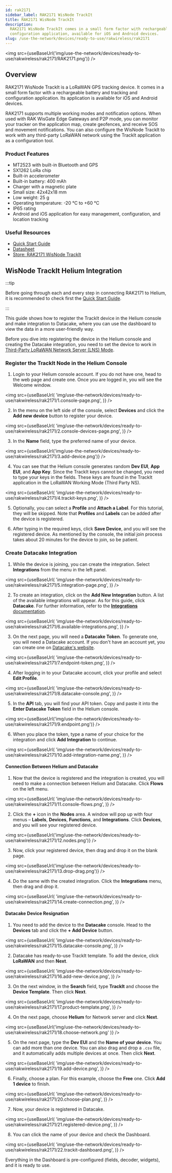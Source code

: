 ```yaml
---
id: rak2171
sidebar_label: RAK2171 WisNode TrackIt
title: RAK2171 WisNode TrackIt
description:
  RAK2171 WisNode TrackIt comes in a small form factor with rechargeable battery and tracking and
  configuration application, available for iOS and Android devices.
slug: /use-the-network/devices/ready-to-use/rakwireless/rak2171
---
```



<img src={useBaseUrl('img/use-the-network/devices/ready-to-use/rakwireless/rak2171/RAK2171.png')} />

## Overview

RAK2171 WisNode TrackIt is a LoRaWAN GPS tracking device. It comes in a small form factor with a
rechargeable battery and tracking and configuration application. Its application is available for
iOS and Android devices.

RAK2171 supports multiple working modes and notification options. When used with RAK WisGate Edge
Gateways and P2P mode, you can monitor your tracker on the application map, create geofences, and
receive SOS and movement notifications. You can also configure the WisNode TrackIt to work with any
third-party LoRaWAN network using the TrackIt application as a configuration tool.

### Product Features

- MT2523 with built-in Bluetooth and GPS
- SX1262 LoRa chip
- Built-in accelerometer
- Built-in battery: 400 mAh
- Charger with a magnetic plate
- Small size: 42x42x18 mm
- Low weight: 25 g
- Operating temperature: -20 °C to +60 °C
- IP65 rating
- Android and iOS application for easy management, configuration, and location tracking

### Useful Resources

- [Quick Start Guide](https://docs.rakwireless.com/Product-Categories/WisNode/RAK2171/Quickstart/)
- [Datasheet](https://docs.rakwireless.com/Product-Categories/WisNode/RAK2171/Datasheet/)
- [Store: RAK2171 WisNode TrackIt](https://store.rakwireless.com/products/wisnode-trackit-set-rak2171?utm_source=RAK2171WisNodeTrackIt&utm_medium=Document&utm_campaign=BuyFromStore)

## WisNode TrackIt Helium Integration

:::tip

Before going through each and every step in connecting RAK2171 to Helium, it is recommended to check
first the
[Quick Start Guide](https://docs.rakwireless.com/Product-Categories/WisNode/RAK2171/Quickstart/).

:::

This guide shows how to register the TrackIt device in the Helium console and make integration to
Datacake, where you can use the dashboard to view the data in a more user-friendly way.

Before you dive into registering the device in the Helium console and creating the Datacake
integration, you need to set the device to work in
[Third-Party LoRaWAN Network Server (LNS) Mode](https://docs.rakwireless.com/Product-Categories/WisNode/RAK2171/Quickstart/#third-party-lorawan-network-server-lns-mode).

### Register the TrackIt Node in the Helium Console

1. Login to your Helium console account. If you do not have one, head to the web page and create
   one. Once you are logged in, you will see the Welcome window.

<img
  src={useBaseUrl(
    'img/use-the-network/devices/ready-to-use/rakwireless/rak2171/1.console-page.png',
  )}
/>

2. In the menu on the left side of the console, select **Devices** and click the **Add new device**
   button to register your device.

<img
  src={useBaseUrl(
    'img/use-the-network/devices/ready-to-use/rakwireless/rak2171/2.console-devices-page.png',
  )}
/>

3. In the **Name** field, type the preferred name of your device.

<img
  src={useBaseUrl('img/use-the-network/devices/ready-to-use/rakwireless/rak2171/3.add-device.png')}
/>

4. You can see that the Helium console generates random **Dev EUI**, **App EUI**, and **App Key**.
   Since the TrackIt keys cannot be changed, you need to type your keys in the fields. These keys
   are found in the TrackIt application in the LoRaWAN Working Mode (Third Party NS).

<img
  src={useBaseUrl(
    'img/use-the-network/devices/ready-to-use/rakwireless/rak2171/4.trackit-keys.png',
  )}
/>

5. Optionally, you can select a **Profile** and **Attach a Label**. For this tutorial, they will be
   skipped. Note that **Profiles** and **Labels** can be added after the device is registered.

6. After typing in the required keys, click **Save Device**, and you will see the registered device.
   As mentioned by the console, the initial join process takes about 20 minutes for the device to
   join, so be patient.

### Create Datacake Integration

1. While the device is joining, you can create the integration. Select **Integrations** from the
   menu in the left panel.

<img
  src={useBaseUrl(
    'img/use-the-network/devices/ready-to-use/rakwireless/rak2171/5.integration-page.png',
  )}
/>

2. To create an integration, click on the **Add New Integration** button. A list of the available
   integrations will appear. As for this guide, click **Datacake**. For further information, refer
   to the [**Integrations** documentation](/use-the-network/console/integrations/).

<img
  src={useBaseUrl(
    'img/use-the-network/devices/ready-to-use/rakwireless/rak2171/6.available-integrations.png',
  )}
/>

3. On the next page, you will need a **Datacake Token**. To generate one, you will need a Datacake
   account. If you don't have an account yet, you can create one on
   [Datacake's website](https://datacake.co/).

<img
  src={useBaseUrl(
    'img/use-the-network/devices/ready-to-use/rakwireless/rak2171/7.endpoint-token.png',
  )}
/>

4. After logging in to your Datacake account, click your profile and select **Edit Profile**.

<img
  src={useBaseUrl(
    'img/use-the-network/devices/ready-to-use/rakwireless/rak2171/8.datacake-console.png',
  )}
/>

5. In the **API** tab, you will find your API token. Copy and paste it into the **Enter Datacake
   Token** field in the Helium console.

<img
  src={useBaseUrl('img/use-the-network/devices/ready-to-use/rakwireless/rak2171/9.endpoint.png')}
/>

6. When you place the token, type a name of your choice for the integration and click **Add
   Integration** to continue.

<img
  src={useBaseUrl(
    'img/use-the-network/devices/ready-to-use/rakwireless/rak2171/10.add-integration-name.png',
  )}
/>

#### Connection Between Helium and Datacake

1. Now that the device is registered and the integration is created, you will need to make a
   connection between Helium and Datacake. Click **Flows** on the left menu.

<img
  src={useBaseUrl(
    'img/use-the-network/devices/ready-to-use/rakwireless/rak2171/11.console-flows.png',
  )}
/>

2. Click the **+** icon in the **Nodes** area. A window will pop up with four menus – **Labels**,
   **Devices**, **Functions**, and **Integrations**. Click **Devices**, and you will see your
   registered device.

<img
  src={useBaseUrl('img/use-the-network/devices/ready-to-use/rakwireless/rak2171/12.nodes.png')}
/>

3. Now, click your registered device, then drag and drop it on the blank page.

<img
  src={useBaseUrl('img/use-the-network/devices/ready-to-use/rakwireless/rak2171/13.drop-drag.png')}
/>

4. Do the same with the created integration. Click the **Integrations** menu, then drag and drop it.

<img
  src={useBaseUrl(
    'img/use-the-network/devices/ready-to-use/rakwireless/rak2171/14.create-connection.png',
  )}
/>

#### Datacake Device Resignation

1. You need to add the device to the **Datacake** console. Head to the **Devices** tab and click the
   **+ Add Device** button.

<img
  src={useBaseUrl(
    'img/use-the-network/devices/ready-to-use/rakwireless/rak2171/15.datacake-console.png',
  )}
/>

2. Datacake has ready-to-use TrackIt template. To add the device, click **LoRaWAN** and then **Next**.

<img
  src={useBaseUrl(
    'img/use-the-network/devices/ready-to-use/rakwireless/rak2171/16.add-new-device.png',
  )}
/>

3. On the next window, in the **Search** field, type **TrackIt** and choose the **Device Template**. Then click **Next**.

<img
  src={useBaseUrl(
    'img/use-the-network/devices/ready-to-use/rakwireless/rak2171/17.product-template.png',
  )}
/>

4. On the next page, choose **Helium** for Network server and click **Next**.

<img
  src={useBaseUrl('img/use-the-network/devices/ready-to-use/rakwireless/rak2171/18.choose-network.png'
  )}
/>

5. On the next page, type the **Dev EUI** and the **Name of your device**. You can add more than one device. You can also drag and drop a `.csv` file, and it automatically adds multiple devices at once. Then click **Next**.

<img
  src={useBaseUrl(
    'img/use-the-network/devices/ready-to-use/rakwireless/rak2171/19.add-device.png',
  )}
/>

6. Finally, choose a plan. For this example, choose the **Free** one. Click **Add 1 device** to finish.

<img
  src={useBaseUrl(
    'img/use-the-network/devices/ready-to-use/rakwireless/rak2171/20.choose-plan.png',
  )}
/>

7. Now, your device is registered in Datacake.

<img
  src={useBaseUrl(
    'img/use-the-network/devices/ready-to-use/rakwireless/rak2171/21.registered-device.png',
  )}
/>

8. You can click the name of your device and check the Dashboard.

<img
  src={useBaseUrl(
    'img/use-the-network/devices/ready-to-use/rakwireless/rak2171/22.trackit-dashboard.png',
  )}
/>

Everything in the Dashboard is pre-configured (fields, decoder, widgets), and it is ready to use.

